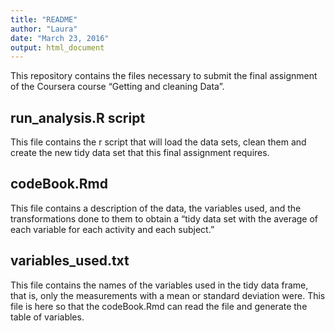 ```yaml
---
title: "README"
author: "Laura"
date: "March 23, 2016"
output: html_document
---
```


This repository contains the files necessary to submit the final assignment of the Coursera course "Getting and cleaning Data".


## run_analysis.R script
This file contains the r script that will load the data sets, clean them and create the new tidy data set that this final assignment requires.

## codeBook.Rmd
This file contains a description of the data, the variables used, and the transformations done to them to obtain a 
"tidy data set with the average of each variable for each activity and each subject."

## variables_used.txt
This file contains the names of the variables used in the tidy data frame, that is, only the measurements with a mean or standard deviation were. This file is here so that the codeBook.Rmd can read the file and generate the table of variables.